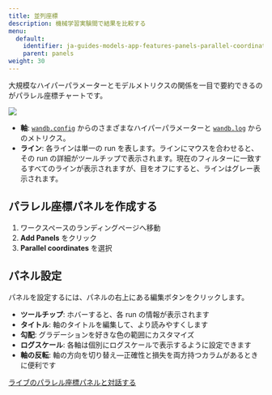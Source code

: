 ```yaml
---
title: 並列座標
description: 機械学習実験間で結果を比較する
menu:
  default:
    identifier: ja-guides-models-app-features-panels-parallel-coordinates
    parent: panels
weight: 30
---
```


大規模なハイパーパラメーターとモデルメトリクスの関係を一目で要約できるのがパラレル座標チャートです。

<Frame>
    <img src="/images/app_ui/parallel_coordinates.gif"  />
</Frame>

* **軸**: [`wandb.config`](/ja/guides/track/config/) からのさまざまなハイパーパラメーターと [`wandb.log`](/ja/guides/track/log/) からのメトリクス。
* **ライン**: 各ラインは単一の run を表します。ラインにマウスを合わせると、その run の詳細がツールチップで表示されます。現在のフィルターに一致するすべてのラインが表示されますが、目をオフにすると、ラインはグレー表示されます。

## パラレル座標パネルを作成する

1. ワークスペースのランディングページへ移動
2. **Add Panels** をクリック
3. **Parallel coordinates** を選択

## パネル設定

パネルを設定するには、パネルの右上にある編集ボタンをクリックします。

* **ツールチップ**: ホバーすると、各 run の情報が表示されます
* **タイトル**: 軸のタイトルを編集して、より読みやすくします
* **勾配**: グラデーションを好きな色の範囲にカスタマイズ
* **ログスケール**: 各軸は個別にログスケールで表示するように設定できます
* **軸の反転**: 軸の方向を切り替え—正確性と損失を両方持つカラムがあるときに便利です

[ライブのパラレル座標パネルと対話する](https://app.wandb.ai/example-team/sweep-demo/reports/Zoom-in-on-Parallel-Coordinates-Charts--Vmlldzo5MTQ4Nw)